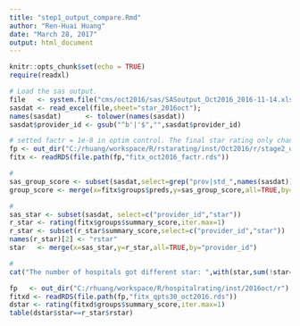 ```yaml
---
title: "step1_output_compare.Rmd"
author: "Ren-Huai Huang"
date: "March 28, 2017"
output: html_document
---
```


```r
knitr::opts_chunk$set(echo = TRUE)
require(readxl)
```

```r

# Load the sas output.  
file   <- system.file("cms/oct2016/sas/SASoutput_Oct2016_2016-11-14.xlsx",package="cmsdata")
sasdat <- read_excel(file,sheet="star_2016oct");
names(sasdat)      <- tolower(names(sasdat))
sasdat$provider_id <- gsub("^b'|'$","",sasdat$provider_id)

# setted factr = 1e-8 in optim control. The final star rating only change 1 hospital. 
fp <- out_dir("C:/rhuang/workspace/R/rstarating/inst/Oct2016/r/stage2_out")
fitx <- readRDS(file.path(fp,"fitx_oct2016_factr.rds"))

#
sas_group_score <- subset(sasdat,select=grep("prov|std_",names(sasdat)))
group_score <- merge(x=fitx$groups$preds,y=sas_group_score,all=TRUE,by="provider_id",suffixed=c(".r",".sas"))

# 
sas_star <- subset(sasdat, select=c("provider_id","star"))
r_star <- rating(fitx$groups$summary_score,iter.max=1)
r_star <- subset(r_star$summary_score,select=c("provider_id","star"))
names(r_star)[2] <- "rstar"
star   <- merge(x=sas_star,y=r_star,all=TRUE,by="provider_id")

#
cat("The number of hospitals got different star: ",with(star,sum(!star==rstar)),"out of",nrow(star),"hospitals.")


```

```r
fp   <- out_dir("C:/rhuang/workspace/R/hospitalrating/inst/2016oct/r")
fitxd <- readRDS(file.path(fp,"fitx_qpts30_oct2016.rds"))
dstar <- rating(fitxd$groups$summary_score,iter.max=1)
table(dstar$star==r_star$rstar)
```


